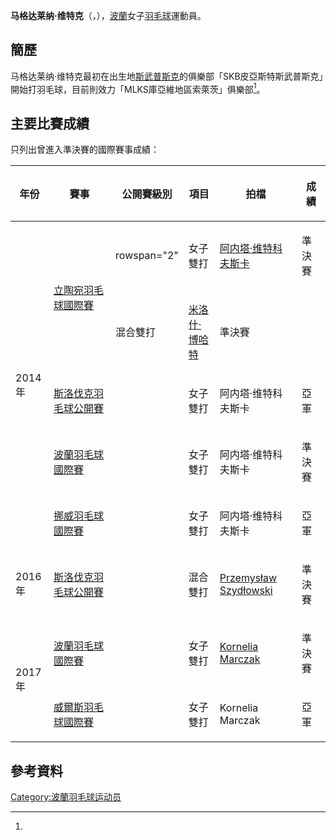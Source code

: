 {{noteTA|G1=Badminton}}
{{Infobox 羽球選手
| playername              = 马格达莱纳·维特克<br/>{{lang|pl|Magdalena Witek}}
| image                   = 
| size                    = 
| caption                 = 
| birth_name              = 
| date_of_birth           = {{birth_date_and_age|1994|3|20}}
| place_of_birth          = {{POL}}[[斯武普斯克|斯武普斯克]]<ref name="Profile">{{cite web|title=National Team - elite - Magdalena Witek|url=http://www.badminton.com.pl/pzbad/home/kadra-narodowa/elity/reprezentacja-b/854-magdalena-witek|publisher=POLSKI ZWIĄZEK BADMINTONA|access-date=2015-03-17|archive-url=https://web.archive.org/web/20150402134128/http://www.badminton.com.pl/pzbad/home/kadra-narodowa/elity/reprezentacja-b/854-magdalena-witek|archive-date=2015-04-02|dead-url=yes}}</ref>
| height                  = {{height|m=1.77}}<ref name="Profile"/>
| weight                  = {{weight|kg=68}}<ref name="Profile"/>
| event                   = 女子雙打、混合雙打
| country                 = {{POL}}
| years_active            = 
| handedness              = 左手<ref name="Profile"/>
| coach                   = 
| highest_ranking         = 第114位（女雙-[[阿内塔·维特科夫斯卡|维特科夫斯卡]]）
| date_of_highest_ranking = 2015年3月12日<ref name="ranking">[http://bwfcontent.tournamentsoftware.com/ranking/player.aspx?id=8576&player=311508 BWF World Ranking - Ranking of WITEK MAGDALENA (82449)]{{en}}</ref>
| current_ranking         = 第114位（女雙-[[阿内塔·维特科夫斯卡|维特科夫斯卡]]）<br/>第609位（女雙-[[Weronika_Grudzina|Grudzina]]）<br/>第843位（女雙-[[阿格涅什卡·维特科夫斯卡|维特科夫斯卡]]）<br/>第238位（混雙-[[马切伊·达布罗夫斯基|达布罗夫斯基]]）<br/>第335位（混雙-[[米洛什·博哈特|博哈特]]）
| date_of_current_ranking = 2015年3月12日<ref>[http://bwfcontent.tournamentsoftware.com/ranking/category.aspx?id=8576&category=475 BWF World Ranking - BWF世界排名榜 (3/12/2015) -  Women's doubles] {{Wayback|url=http://bwfcontent.tournamentsoftware.com/ranking/category.aspx?id=8576&category=475 |date=20190713065032 }}{{en}}</ref><ref>[http://bwfcontent.tournamentsoftware.com/ranking/category.aspx?id=8576&category=476 BWF World Ranking - BWF世界排名榜 (3/12/2015) -  Mixed doubles] {{Wayback|url=http://bwfcontent.tournamentsoftware.com/ranking/category.aspx?id=8576&category=476 |date=20190713065033 }}{{en}}</ref>
| played                  = 6勝–10負（女單）<br/>24勝–30負（女雙）<br/>30勝–23負（混雙）
| titles                  = 
| bwf_profile             = 100894A3-52AE-4870-99BA-7850F43517BF
| bwf_id                  = 82449
| updated                 = 2015年3月17日
}}
{{MedalTableTop}}
{{MedalSport | 女子[[羽毛球|羽毛球]]}}
{{MedalCountry | {{POL}}}}
{{MedalBottom}}
'''马格达莱纳·维特克'''（{{lang-pl|'''Magdalena Witek'''}}，{{bd|1994年|3月20日}}），[[波蘭|波蘭]]女子[[羽毛球|羽毛球]]運動員。

==簡歷==
马格达莱纳·维特克最初在出生地[[斯武普斯克|斯武普斯克]]的俱樂部「SKB皮亞斯特斯武普斯克」開始打羽毛球，目前則效力「MLKS庫亞維地區索萊茨」俱樂部<ref name="Profile"/>。

==主要比賽成績==
只列出曾進入準決賽的國際賽事成績：
{| class=wikitable style="text-align:center; font-size:small;" 
!width="50"|年份
!width="180"|賽事
!width="80"|公開賽級別
!width="60"|項目
!width="150"|拍檔
!width="50"|成績
|-
!rowspan="5"|2014年
|rowspan="2"|[[2014年立陶宛羽毛球國際賽|立陶宛羽毛球國際賽]]
|rowspan="2" {{BWFFS}}
|女子雙打
|[[阿内塔·维特科夫斯卡|阿内塔·维特科夫斯卡]]
|bgcolor="#b8860b"|準決賽
|-
|混合雙打
|[[米洛什·博哈特|米洛什·博哈特]]
|bgcolor="#b8860b"|準決賽
|-
|[[2014年斯洛伐克羽毛球公開賽|斯洛伐克羽毛球公開賽]]
|{{BWFFS}}
|女子雙打
|阿内塔·维特科夫斯卡
|bgcolor="silver"|亞軍
|-
|[[2014年波蘭羽毛球國際賽|波蘭羽毛球國際賽]]
|{{BWFIS}}
|女子雙打
|阿内塔·维特科夫斯卡
|bgcolor="#b8860b"|準決賽
|-
|[[2014年挪威羽毛球國際賽|挪威羽毛球國際賽]]
|{{BWFIS}}
|女子雙打
|阿内塔·维特科夫斯卡
|bgcolor="silver"|亞軍
|-
!rowspan="1"|2016年
|[[2016年斯洛伐克羽毛球公開賽|斯洛伐克羽毛球公開賽]]
|{{BWFFS}}
|混合雙打
|[[Przemysław_Szydłowski|Przemysław Szydłowski]]
|bgcolor="#b8860b"|準決賽
|-
!rowspan="2"|2017年
|[[2017年波蘭羽毛球國際賽|波蘭羽毛球國際賽]]
|{{BWFIS}}
|女子雙打
|[[Kornelia_Marczak|Kornelia Marczak]]
|bgcolor="#b8860b"|準決賽
|-
|[[2017年威爾斯羽毛球國際賽|威爾斯羽毛球國際賽]]
|{{BWFFS}}
|女子雙打
|Kornelia Marczak
|bgcolor="silver"|亞軍
|}
{{BWF賽事級別索引}}

==參考資料==
{{Reflist}}

{{DEFAULTSORT:Witek, Magdalena}}
[[Category:波蘭羽毛球运动员|Category:波蘭羽毛球运动员]]